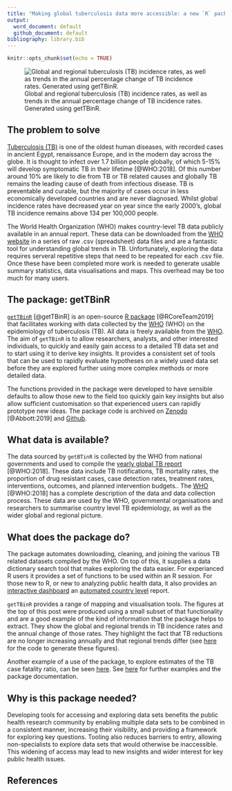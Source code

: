 ```yaml
---
title: "Making global tuberculosis data more accessible: a new `R` package"
output: 
  word_document: default
  github_document: default
bibliography: library.bib
---
```


```r
knitr::opts_chunk$set(echo = TRUE)
```

![Global and regional tuberculosis (TB) incidence rates, as well as trends in the annual percentage change of TB incidence rates. Generated using getTBinR.](https://raw.githubusercontent.com/seabbs/seabbs.github.io/sources/static/img/getTBinR/storyboard-6-0.png)

## The problem to solve

[Tuberculosis (TB)](https://www.who.int/tb) is one of the oldest human diseases, with recorded cases in ancient Egypt, renaissance Europe, and in the modern day across the globe. It is thought to infect over 1.7 billion people globally, of which 5-15% will develop symptomatic TB in their lifetime [@WHO:2018]. Of this number around 10% are likely to die from TB or TB related causes and globally TB remains the leading cause of death from infectious disease. TB is preventable and curable, but the majority of cases occur in less economically developed countries and are never diagnosed.  Whilst global incidence rates have decreased year on year since the early 2000’s, global TB incidence remains above 134 per 100,000 people.
  
The World Health Organization (WHO) makes country-level TB data publicly available in an annual report. These data can be downloaded from the [WHO website](https://www.who.int/tb/country/data/download/en/) in a series of raw .csv (spreadsheet) data files and are a fantastic tool for understanding global trends in TB. Unfortunately, exploring the data requires serveral repetitive steps that need to be repeated for each .csv file. Once these have been completed more work is needed to generate usable summary statistics, data visualisations and maps. This overhead may be too much for many users.

## The package: getTBinR

[`getTBinR`](https://doi.org/10.21105/joss.01260) [@getTBinR] is an open-source [R package](https://www.R-project.org/) [@RCoreTeam2019] that facilitates working with data collected by the [WHO](https://www.who.int/tb/country/data/download/en/) (WHO) on the epidemiology of tuberculosis (TB). All data is freely available from the [WHO](https://www.who.int/tb/country/data/download/en/). The aim of `getTBinR` is to allow researchers, analysts, and other interested individuals, to quickly and easily gain access to a detailed TB data set and to start using it to derive key insights. It provides a consistent set of tools that can be used to rapidly evaluate hypotheses on a widely used data set before they are explored further using more complex methods or more detailed data.

The functions provided in the package were developed to have sensible defaults to allow those new to the field too quickly gain key insights but also allow sufficient customisation so that experienced users can rapidly prototype new ideas. The package code is archived on [Zenodo](https://doi.org/10.5281/zenodo.2547405) [@Abbott:2019]  and [Github](https://www.samabbott.co.uk/getTBinR/).

## What data is available?

The data sourced by `getBTinR` is collected by the WHO from national governments and used to compile the [yearly global TB report](https://www.who.int/tb/country/data/download/en/) [@WHO:2018]. These data include TB notifications, TB mortality rates, the proportion of drug resistant cases, case detection rates, treatment rates, interventions, outcomes, and planned intervention budgets.. The [WHO](https://www.who.int/tb/country/data/download/en/) [@WHO:2018] has a complete description of the data and data collection process. These data are used by the WHO, governmental organisations and researchers to summarise country level TB epidemiology, as well as the wider global and regional picture.

## What does the package do?

The package automates downloading, cleaning, and joining the various TB related datasets compiled by the WHO. On top of this, it supplies a data dictionary search tool that makes exploring the data easier. For experianced R users it provides a set of functions to be used within an R session. For those new to R, or new to analyzing public health data, it also provides an [interactive dashboard](https://www.samabbott.co.uk/getTBinR/reference/run_tb_dashboard.html)  an [automated country level](https://www.samabbott.co.uk/getTBinR/reference/render_country_report.html) report.

`getTBinR` provides a range of mapping and visualisation tools. The figures at the top of this post were produced using a small subset of that functionality and are a good example of the kind of information that the package helps to extract. They show the global and regional trends in TB incidence rates and the annual change of those rates. They highlight the fact that TB reductions are no longer increasing annually and that regional trends differ (see [here](https://www.samabbott.co.uk/post/gettbinr-6-0/) for the code to generate these figures). 

Another example of a use of the package, to explore estimates of the TB case fatality ratio, can be seen [here](https://www.samabbott.co.uk/post/est-cfr-gettbinr/). See [here](https://www.samabbott.co.uk/getTBinR/) for further examples and the package documentation. 

## Why is this package needed?

Developing tools for accessing and exploring data sets benefits the public health research community by enabling multiple data sets to be combined in a consistent manner, increasing their visibility, and providing a framework for exploring key questions. Tooling also reduces barriers to entry, allowing non-specialists to explore data sets that would otherwise be inaccessible. This widening of access may lead to new insights and wider interest for key public health issues.

## References
